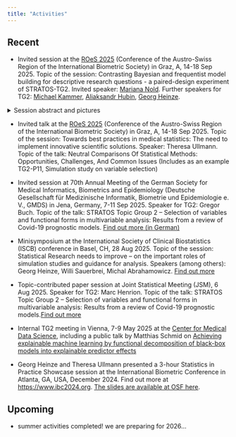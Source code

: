```yaml
---
title: "Activities"
---
```



## Recent

* Invited session at the [ROeS 2025](https://roes2025.at/index.html) (Conference of the Austro-Swiss Region of the International Biometric Society) in Graz, A, 14-18 Sep 2025. Topic of the session: Contrasting Bayesian and frequentist model building for descriptive research questions - a paired-design experiment of STRATOS-TG2. Invited speaker: [Mariana Nold](/assets/Mariana_slides_Roes_2025.pdf). Further speakers for TG2: [Michael Kammer](/assets/20250902_Kammer.pdf), [Aliaksandr Hubin](/assets/Aliaksandr_slides_Roes_2025.pdf), [Georg Heinze](/assets/2025-09 Roes Heinze.pdf).

<details>
  <summary>Session abstract and pictures</summary>

### Abstract 

Statistical inference is characterized by a rich epistemological diversity, underpinned by both historical and contemporary debates. The frequentist approach, never having been a closed theory, was characterized by conflicts within statistical methodologies. Similarly, significant differences and even conflicts have existed both within and between frequentist and Bayesian schools.
Despite these tensions, efforts have been made to combine the strengths of frequentist and Bayesian approaches in a pragmatic manner, rather than adhering dogmatically to one paradigm. Our session aims to explore the extent to which modelling approaches are inherently frequentist or Bayesian, and whether these distinctions lead to divergent results. We will compare Bayesian and frequentist model building in four case studies: predicting bacteremia, estimating the proportion of body fat, describing the orbits of exoplanets, investigating the sense of school-belonging in Austrian pupils. For each case study, a research question suited to a multivariable regression model was defined. Two analysis plans were developed per study by different individuals: one Bayesian and one frequentist. Data is currently being analyzed in parallel, and results will be presented in the session. We will thoroughly discuss each step, examining the nuances of each approach to enhance understanding of the methodological and practical implications of statistical inference paradigms in complex, real-world problems.

Pictures: 

[Starting the session](/assets/1758101359311.jpeg) (thanks to Sereina Herzog)

[After the session](/assets/PXL_20250918_080447284.jpg) (thanks to Alexandra Kaider)

</details>



* Invited talk at the [ROeS 2025](https://roes2025.at/index.html) (Conference of the Austro-Swiss Region of the International Biometric Society) in Graz, A, 14-18 Sep 2025. Topic of the session: Towards best practices in medical statistics: The need to implement innovative scientific solutions. Speaker: Theresa Ullmann. Topic of the talk: Neutral Comparisons Of Statistical Methods: Opportunities, Challenges, And Common Issues (Includes as an example TG2-P11, Simulation study on variable selection)


* Invited session at 70th Annual Meeting of the German Society for Medical Informatics, Biometrics and Epidemiology (Deutsche Gesellschaft für Medizinische Informatik, Biometrie und Epidemiologie e. V., GMDS) in Jena, Germany, 7-11 Sep 2025. Speaker for TG2: Gregor Buch. Topic of the talk: STRATOS Topic Group 2 – Selection of variables and functional forms in multivariable analysis: Results from a review of Covid-19 prognostic models. [Find out more (in German)](https://gmds2025.de/)

* Minisymposium at the International Society of Clinical Biostatistics (ISCB) conference in Basel, CH, 28 Aug 2025. Topic of the session: Statistical Research needs to improve – on the important roles of simulation studies and guidance for analysis. Speakers (among others): Georg Heinze, Willi Sauerbrei, Michal Abrahamowicz. [Find out more](https://iscb2025.info/mini-symposia.html#mini-symposium-3-statistical-research-needs-to-improve-on-the-important-roles-of-simulation-studies-and-guidance-for-analysis)

* Topic-contributed paper session at Joint Statistical Meeting (JSM), 6 Aug 2025. Speaker for TG2: Marc Henrion. Topic of the talk: STRATOS Topic Group 2 – Selection of variables and functional forms in multivariable analysis: Results from a review of Covid-19 prognostic models.[Find out more](https://ww2.amstat.org/meetings/jsm/2025/)

* Internal TG2 meeting in Vienna, 7-9 May 2025 at the [Center for Medical Data Science](https://data-science.meduniwien.ac.at), including a public talk by Matthias Schmid on [Achieving explainable machine learning by functional decomposition of black-box models into explainable predictor effects](https://viennabiometrics.github.io/abstracts/20250805_WBS_Schmid.pdf)

* Georg Heinze and Theresa Ullmann presented a 3-hour Statistics in Practice Showcase session at the International Biometric Conference in Atlanta, GA, USA, December 2024. Find out more at [https://www.ibc2024.org](https://www.ibc2024.org/events/showcase). [The slides are available at OSF here](https://osf.io/a5gtk/).


## Upcoming


* summer activities completed! we are preparing for 2026...


